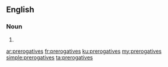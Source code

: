 ==English==

===Noun===
{{head|en|plural}}

# {{plural of|prerogative|lang=en|nocat=1}}

[[ar:prerogatives]]
[[fr:prerogatives]]
[[ku:prerogatives]]
[[my:prerogatives]]
[[simple:prerogatives]]
[[ta:prerogatives]]